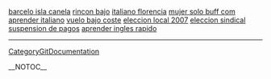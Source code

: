 <a href= http://ciudad-de-dios.japanesetits.cn/barcelo-isla-canela.html >barcelo isla canela</a>   <a href= http://ciudad-de-dios.japanesetits.cn/rincon-bajo.html >rincon bajo</a>   <a href= http://ciudad-de-dios.japanesetits.cn/italiano-florencia.html >italiano florencia</a>   <a href= http://ciudad-de-dios.japanesetits.cn/mujer-solo-buff-com.html >mujer solo buff com</a>   <a href= http://ciudad-de-dios.japanesetits.cn/aprender-italiano.html >aprender italiano</a>   <a href= http://ciudad-de-dios.japanesetits.cn/vuelo-bajo-coste.html >vuelo bajo coste</a>   <a href= http://ciudad-de-dios.japanesetits.cn/eleccion-local-2007.html >eleccion local 2007</a>   <a href= http://ciudad-de-dios.japanesetits.cn/eleccion-sindical.html >eleccion sindical</a>   <a href= http://ciudad-de-dios.japanesetits.cn/suspension-de-pagos.html >suspension de pagos</a>   <a href= http://ciudad-de-dios.japanesetits.cn/aprender-ingles-rapido.html >aprender ingles rapido</a>
----
[[CategoryGitDocumentation]]

__NOTOC__
